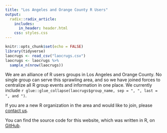 ```yaml
---
title: "Los Angeles and Orange County R Users"
output:
  radix::radix_article:
    includes:
      in_header: header.html
    css: styles.css
---
```


```r
knitr::opts_chunk$set(echo = FALSE)
library(tidyverse)
laocrugs <- read_csv("laocrugs.csv")
laocrugs <- laocrugs %>% 
  sample_n(nrow(laocrugs))
```

We are an alliance of R users groups in Los Angeles and Orange County. No single group can serve this sprawling area, and so we have joined forces to centralize all R group events and information in one place. We currently include `r glue::glue_collapse(laocrugs$group_name, sep = ", ", last = ", and ")`.

If you are a new R organization in the area and would like to join, please [contact us](mailto:laerug@gmail.com).

You can find the source code for this website, which was written in R, on [GitHub](https://github.com/laeRusers/laocrug).